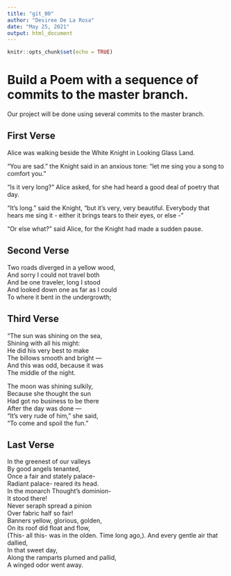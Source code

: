 ```yaml
---
title: "git_00"
author: "Desiree De La Rosa"
date: "May 25, 2021"
output: html_document
---
```


```r
knitr::opts_chunk$set(echo = TRUE)
```
# Build a Poem with a sequence of commits to the master branch.
Our project will be done using several commits to the master branch.
<!-- Do not modify or change any text in "!--" bracketed areas such as this --- these are instructions to
you, if you change any of this the git program will notice it and compromise your git merging strategy !-->

## First Verse 
<!--Put the first five lines of a poem by Lewis Carrol in this section!-->
Alice was walking beside the White Knight in Looking Glass Land.

"You are sad." the Knight said in an anxious tone: "let me sing you a song to comfort you."

"Is it very long?" Alice asked, for she had heard a good deal of poetry that day.

"It's long." said the Knight, "but it's very, very beautiful. Everybody that hears me sing it -
either it brings tears to their eyes, or else -"

"Or else what?" said Alice, for the Knight had made a sudden pause.

## Second Verse
<!--Put the first five lines of a poem by Robert Frost here!-->Two roads diverged in a yellow wood,  
And sorry I could not travel both  
And be one traveler, long I stood  
And looked down one as far as I could  
To where it bent in the undergrowth;  

## Third Verse
<!--Put the first two verses of The Walrus and the Carpenter here!-->
"The sun was shining on the sea,  
      Shining with all his might:  
He did his very best to make  
      The billows smooth and bright —  
      And this was odd, because it was  
      The middle of the night.  
      
The moon was shining sulkily,  
      Because she thought the sun  
Had got no business to be there  
      After the day was done —  
"It's very rude of him," she said,  
      "To come and spoil the fun."  
      
## Last Verse
<!--Put a short poem of your choice 8-20 lines,here!-->
In the greenest of our valleys  
   By good angels tenanted,  
Once a fair and stately palace-  
   Radiant palace- reared its head.  
In the monarch Thought's dominion-  
   It stood there!  
Never seraph spread a pinion  
   Over fabric half so fair!  
Banners yellow, glorious, golden,  
   On its roof did float and flow,  
(This- all this- was in the olden. 
   Time long ago,). 
And every gentle air that dallied,  
   In that sweet day,  
Along the ramparts plumed and pallid,  
   A winged odor went away.  
